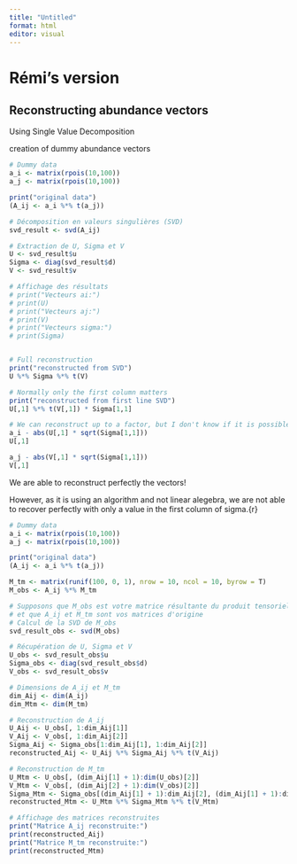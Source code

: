 ```yaml
---
title: "Untitled"
format: html
editor: visual
---
```


# Rémi's version

## Reconstructing abundance vectors

Using Single Value Decomposition

creation of dummy abundance vectors

```r
# Dummy data
a_i <- matrix(rpois(10,100))
a_j <- matrix(rpois(10,100))

print("original data")
(A_ij <- a_i %*% t(a_j))

# Décomposition en valeurs singulières (SVD)
svd_result <- svd(A_ij)

# Extraction de U, Sigma et V
U <- svd_result$u
Sigma <- diag(svd_result$d)
V <- svd_result$v

# Affichage des résultats
# print("Vecteurs ai:")
# print(U)
# print("Vecteurs aj:")
# print(V)
# print("Vecteurs sigma:")
# print(Sigma)


# Full reconstruction
print("reconstructed from SVD")
U %*% Sigma %*% t(V)

# Normally only the first column matters
print("reconstructed from first line SVD")
U[,1] %*% t(V[,1]) * Sigma[1,1]

# We can reconstruct up to a factor, but I don't know if it is possible to obtain the real distribution except by having som a priori on the abundances like saying that the consulmmers are 10 time more abundant than the resources
a_i - abs(U[,1] * sqrt(Sigma[1,1]))
U[,1]

a_j - abs(V[,1] * sqrt(Sigma[1,1]))
V[,1]
```

We are able to reconstruct perfectly the vectors!

However, as it is using an algorithm and not linear alegebra, we are not able to recover perfectly with only a value in the first column of sigma.{r}

```r
# Dummy data
a_i <- matrix(rpois(10,100))
a_j <- matrix(rpois(10,100))

print("original data")
(A_ij <- a_i %*% t(a_j))

M_tm <- matrix(runif(100, 0, 1), nrow = 10, ncol = 10, byrow = T)
M_obs <- A_ij %*% M_tm
```

```r
# Supposons que M_obs est votre matrice résultante du produit tensoriel
# et que A_ij et M_tm sont vos matrices d'origine
# Calcul de la SVD de M_obs
svd_result_obs <- svd(M_obs)

# Récupération de U, Sigma et V
U_obs <- svd_result_obs$u
Sigma_obs <- diag(svd_result_obs$d)
V_obs <- svd_result_obs$v

# Dimensions de A_ij et M_tm
dim_Aij <- dim(A_ij)
dim_Mtm <- dim(M_tm)

# Reconstruction de A_ij
U_Aij <- U_obs[, 1:dim_Aij[1]]
V_Aij <- V_obs[, 1:dim_Aij[2]]
Sigma_Aij <- Sigma_obs[1:dim_Aij[1], 1:dim_Aij[2]]
reconstructed_Aij <- U_Aij %*% Sigma_Aij %*% t(V_Aij)

# Reconstruction de M_tm
U_Mtm <- U_obs[, (dim_Aij[1] + 1):dim(U_obs)[2]]
V_Mtm <- V_obs[, (dim_Aij[2] + 1):dim(V_obs)[2]]
Sigma_Mtm <- Sigma_obs[(dim_Aij[1] + 1):dim_Aij[2], (dim_Aij[1] + 1):dim_Aij[2]]
reconstructed_Mtm <- U_Mtm %*% Sigma_Mtm %*% t(V_Mtm)

# Affichage des matrices reconstruites
print("Matrice A_ij reconstruite:")
print(reconstructed_Aij)
print("Matrice M_tm reconstruite:")
print(reconstructed_Mtm)
```
